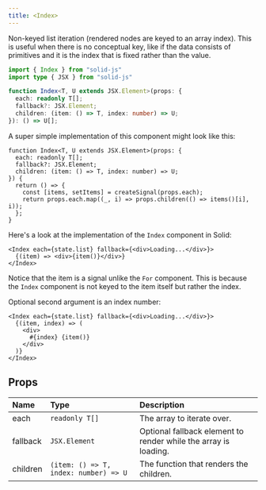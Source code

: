 ```yaml
---
title: <Index>
---
```


Non-keyed list iteration (rendered nodes are keyed to an array index). This is useful when there is no conceptual key, like if the data consists of primitives and it is the index that is fixed rather than the value.

```ts
import { Index } from "solid-js"
import type { JSX } from "solid-js"

function Index<T, U extends JSX.Element>(props: {
  each: readonly T[];
  fallback?: JSX.Element;
  children: (item: () => T, index: number) => U;
}): () => U[];
```

A super simple implementation of this component might look like this:

```tsx
function Index<T, U extends JSX.Element>(props: {
  each: readonly T[];
  fallback?: JSX.Element;
  children: (item: () => T, index: number) => U;
}) {
  return () => {
    const [items, setItems] = createSignal(props.each);
    return props.each.map((_, i) => props.children(() => items()[i], i));
  };
}
```

Here's a look at the implementation of the `Index` component in Solid:

```tsx
<Index each={state.list} fallback={<div>Loading...</div>}>
  {(item) => <div>{item()}</div>}
</Index>
```

Notice that the item is a signal unlike the `For` component. This is because the `Index` component is not keyed to the item itself but rather the index.

Optional second argument is an index number:

```tsx
<Index each={state.list} fallback={<div>Loading...</div>}>
  {(item, index) => (
    <div>
      #{index} {item()}
    </div>
  )}
</Index>
```

## Props

| Name     | Type                                  | Description                                                     |
| :------- | :------------------------------------ | :-------------------------------------------------------------- |
| each     | `readonly T[]`                        | The array to iterate over.                                      |
| fallback | `JSX.Element`                         | Optional fallback element to render while the array is loading. |
| children | `(item: () => T, index: number) => U` | The function that renders the children.                         |
